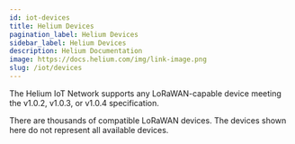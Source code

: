 ```yaml
---
id: iot-devices
title: Helium Devices
pagination_label: Helium Devices
sidebar_label: Helium Devices
description: Helium Documentation
image: https://docs.helium.com/img/link-image.png
slug: /iot/devices
---
```



The Helium IoT Network supports any LoRaWAN-capable device meeting the v1.0.2, v1.0.3, or v1.0.4
specification.

There are thousands of compatible LoRaWAN devices. The devices shown here do not represent all
available devices.

<DevicesPage />
